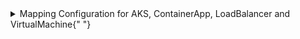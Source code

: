 <details>

<summary>
  Mapping Configuration for AKS, ContainerApp, LoadBalancer and
  VirtualMachine{" "}
</summary>

```yaml showLineNumbers
resources:
  - kind: Microsoft.App/containerApps
    selector:
      query: "true"
      # azure resource api version to query
      apiVersion: "2022-03-01"
    port:
      entity:
        mappings:
          identifier: '.id | split("/") | .[3] |= ascii_downcase |.[4] |= ascii_downcase | join("/")'
          title: .name
          blueprint: '"containerApp"'
          properties:
            location: .location
            provisioningState: .properties.provisioningState
            outboundIpAddresses: .properties.outboundIpAddresses
            externalIngress: .properties.configuration.ingress.external
            hostName: .properties.configuration.ingress.fqdn
            minReplicas: .properties.template.scale.minReplicas
            maxReplicas: .properties.template.scale.maxReplicas
          relations:
            resourceGroup: '.id | split("/") | .[3] |= ascii_downcase |.[4] |= ascii_downcase | .[:5] |join("/")'
  - kind: Microsoft.ContainerService/managedClusters
    selector:
      query: "true"
      # azure resource api version to query
      apiVersion: "2023-05-01"
    port:
      entity:
        mappings:
          identifier: '.id | split("/") | .[3] |= ascii_downcase |.[4] |= ascii_downcase | join("/")'
          title: .name
          blueprint: '"aks"'
          properties:
            location: .location
            provisioningState: .properties.provisioningState
            powerState: .properties.powerState.code
            kubernetesVersion: .properties.kubernetesVersion
            currentKubernetesVersion: .properties.currentKubernetesVersion
            dnsPrefix: .properties.dnsPrefix
            fqdn: .properties.fqdn
            nodeResourceGroup: .properties.nodeResourceGroup
            enableRBAC: .properties.enableRBAC
            supportPlan: .properties.supportPlan
            networkPlugin: .properties.networkProfile.networkPlugin
            podCIDR: .properties.networkProfile.podCidr
            serviceCIDR: .properties.networkProfile.serviceCidr
            dnsServiceIp: .properties.networkProfile.dnsServiceIP
            outboundType: .properties.networkProfile.outboundType
            loadBalancerSKU: .properties.networkProfile.loadBalancerSku
            maxAgentPools: .properties.maxAgentPools
            skuTier: .properties.sku.tier
          relations:
            resourceGroup: '.id | split("/") | .[3] |= ascii_downcase |.[4] |= ascii_downcase | .[:5] |join("/")'
  - kind: Microsoft.Network/loadBalancers
    selector:
      query: "true"
      # azure resource api version to query
      apiVersion: "2023-02-01"
    port:
      entity:
        mappings:
          identifier: '.id | split("/") | .[3] |= ascii_downcase |.[4] |= ascii_downcase | join("/")'
          title: .name
          blueprint: '"loadBalancer"'
          properties:
            location: .location
            provisioningState: .properties.provisioningState
            tags: .tags
            frontendIpResourceIds: .properties.frontendIPConfigurations[].id
            backendAddressPoolResourceIds: .properties.backendAddressPools[].id
            loadBalancingRulesResourceIds: .properties.loadBalancingRules[].id
            probesResourceIds: .properties.probes[].id
            inboundNatRulesResourceIds: .properties.inboundNatRules[].id
            inboundNatPoolsResourceIds: .properties.inboundNatPools[].id
          relations:
            resourceGroup: '.id | split("/") | .[3] |= ascii_downcase |.[4] |= ascii_downcase | .[:5] |join("/")'
  - kind: Microsoft.Compute/virtualMachines
    selector:
      query: "true"
      apiVersion: "2023-03-01"
    port:
      entity:
        mappings:
          identifier: '.id | split("/") | .[3] |= ascii_downcase |.[4] |= ascii_downcase | join("/")'
          title: .name
          blueprint: '"virtualMachine"'
          properties:
            location: .location
            provisioningState: .properties.provisioningState
            vmSize: .properties.hardwareProfile.vmSize
            osDiskName: .properties.storageProfile.osDisk.name
            osType: .properties.storageProfile.osDisk.osType
            osDiskCaching: .properties.storageProfile.osDisk.caching
            osDiskSizeGB: .properties.storageProfile.osDisk.diskSizeGB
            osDiskCreateOption: .properties.storageProfile.osDisk.createOption
            networkInterfaceIds: .properties.networkProfile.networkInterfaces[].id
            licenseType: .properties.licenseType
            vmOsProfile: .properties.osProfile
            vmHardwareProfile: .properties.hardwareProfile
            vmStorageProfile: .properties.storageProfile
            tags: .tags
          relations:
            resourceGroup: '.id | split("/") | .[3] |= ascii_downcase | .[4] |= ascii_downcase | .[:5] |join("/")'
```

</details>
